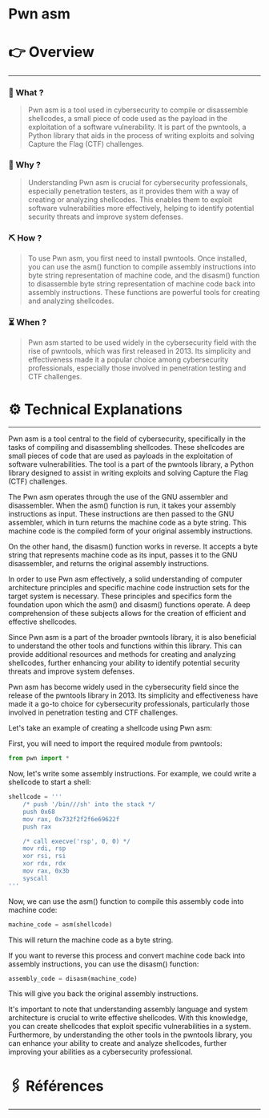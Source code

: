 # Pwn asm


# 👉 Overview

---

### 👀 What ?

> Pwn asm is a tool used in cybersecurity to compile or disassemble shellcodes, a small piece of code used as the payload in the exploitation of a software vulnerability. It is part of the pwntools, a Python library that aids in the process of writing exploits and solving Capture the Flag (CTF) challenges.
> 

### 🧐 Why ?

> Understanding Pwn asm is crucial for cybersecurity professionals, especially penetration testers, as it provides them with a way of creating or analyzing shellcodes. This enables them to exploit software vulnerabilities more effectively, helping to identify potential security threats and improve system defenses.
> 

### ⛏️ How ?

> To use Pwn asm, you first need to install pwntools. Once installed, you can use the asm() function to compile assembly instructions into byte string representation of machine code, and the disasm() function to disassemble byte string representation of machine code back into assembly instructions. These functions are powerful tools for creating and analyzing shellcodes.
> 

### ⏳ When ?

> Pwn asm started to be used widely in the cybersecurity field with the rise of pwntools, which was first released in 2013. Its simplicity and effectiveness made it a popular choice among cybersecurity professionals, especially those involved in penetration testing and CTF challenges.
> 

# ⚙️ Technical Explanations

---

Pwn asm is a tool central to the field of cybersecurity, specifically in the tasks of compiling and disassembling shellcodes. These shellcodes are small pieces of code that are used as payloads in the exploitation of software vulnerabilities. The tool is a part of the pwntools library, a Python library designed to assist in writing exploits and solving Capture the Flag (CTF) challenges.

The Pwn asm operates through the use of the GNU assembler and disassembler. When the asm() function is run, it takes your assembly instructions as input. These instructions are then passed to the GNU assembler, which in turn returns the machine code as a byte string. This machine code is the compiled form of your original assembly instructions.

On the other hand, the disasm() function works in reverse. It accepts a byte string that represents machine code as its input, passes it to the GNU disassembler, and returns the original assembly instructions.

In order to use Pwn asm effectively, a solid understanding of computer architecture principles and specific machine code instruction sets for the target system is necessary. These principles and specifics form the foundation upon which the asm() and disasm() functions operate. A deep comprehension of these subjects allows for the creation of efficient and effective shellcodes.

Since Pwn asm is a part of the broader pwntools library, it is also beneficial to understand the other tools and functions within this library. This can provide additional resources and methods for creating and analyzing shellcodes, further enhancing your ability to identify potential security threats and improve system defenses.

Pwn asm has become widely used in the cybersecurity field since the release of the pwntools library in 2013. Its simplicity and effectiveness have made it a go-to choice for cybersecurity professionals, particularly those involved in penetration testing and CTF challenges.

Let's take an example of creating a shellcode using Pwn asm:

First, you will need to import the required module from pwntools:

```python
from pwn import *

```

Now, let's write some assembly instructions. For example, we could write a shellcode to start a shell:

```python
shellcode = '''
    /* push '/bin///sh' into the stack */
    push 0x68
    mov rax, 0x732f2f2f6e69622f
    push rax

    /* call execve('rsp', 0, 0) */
    mov rdi, rsp
    xor rsi, rsi
    xor rdx, rdx
    mov rax, 0x3b
    syscall
'''

```

Now, we can use the asm() function to compile this assembly code into machine code:

```python
machine_code = asm(shellcode)

```

This will return the machine code as a byte string.

If you want to reverse this process and convert machine code back into assembly instructions, you can use the disasm() function:

```python
assembly_code = disasm(machine_code)

```

This will give you back the original assembly instructions.

It's important to note that understanding assembly language and system architecture is crucial to write effective shellcodes. With this knowledge, you can create shellcodes that exploit specific vulnerabilities in a system. Furthermore, by understanding the other tools in the pwntools library, you can enhance your ability to create and analyze shellcodes, further improving your abilities as a cybersecurity professional.

# 🖇️ Références

---